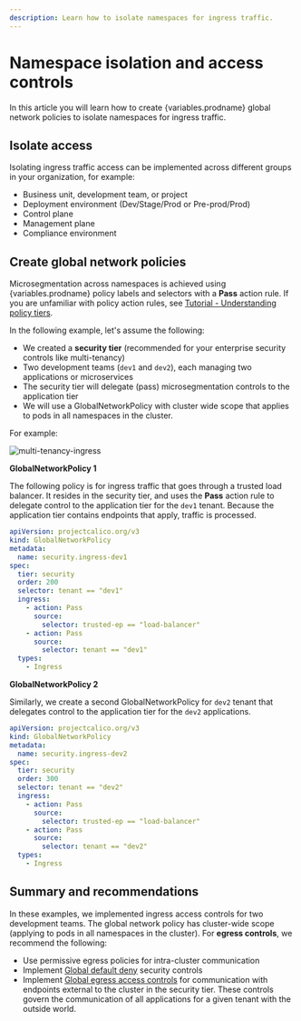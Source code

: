 ```yaml
---
description: Learn how to isolate namespaces for ingress traffic.
---
```



# Namespace isolation and access controls

In this article you will learn how to create {variables.prodname} global network policies to isolate namespaces for ingress traffic.

## Isolate access

Isolating ingress traffic access can be implemented across different groups in your organization, for example:

- Business unit, development team, or project
- Deployment environment (Dev/Stage/Prod or Pre-prod/Prod)
- Control plane
- Management plane
- Compliance environment

## Create global network policies

Microsegmentation across namespaces is achieved using {variables.prodname} policy labels and selectors with a **Pass** action rule. If you are unfamiliar with policy action rules, see [Tutorial - Understanding policy tiers](../../network-policy/policy-tiers/tiered-policy.mdx).

In the following example, let's assume the following:

- We created a **security tier** (recommended for your enterprise security controls like multi-tenancy)
- Two development teams (`dev1` and `dev2`), each managing two applications or microservices
- The security tier will delegate (pass) microsegmentation controls to the application tier
- We will use a GlobalNetworkPolicy with cluster wide scope that applies to pods in all namespaces in the cluster.

For example:

![multi-tenancy-ingress](/img/calico-cloud/multi-tenancy-ingress.png)

**GlobalNetworkPolicy 1**

The following policy is for ingress traffic that goes through a trusted load balancer. It resides in the security tier, and uses the **Pass** action rule to delegate control to the application tier for the `dev1` tenant. Because the application tier contains endpoints that apply, traffic is processed.

```yaml
apiVersion: projectcalico.org/v3
kind: GlobalNetworkPolicy
metadata:
  name: security.ingress-dev1
spec:
  tier: security
  order: 200
  selector: tenant == "dev1"
  ingress:
    - action: Pass
      source:
        selector: trusted-ep == "load-balancer"
    - action: Pass
      source:
        selector: tenant == "dev1"
  types:
    - Ingress
```

**GlobalNetworkPolicy 2**

Similarly, we create a second GlobalNetworkPolicy for `dev2` tenant that delegates control to the application tier for the `dev2` applications.

```yaml
apiVersion: projectcalico.org/v3
kind: GlobalNetworkPolicy
metadata:
  name: security.ingress-dev2
spec:
  tier: security
  order: 300
  selector: tenant == "dev2"
  ingress:
    - action: Pass
      source:
        selector: trusted-ep == "load-balancer"
    - action: Pass
      source:
        selector: tenant == "dev2"
  types:
    - Ingress
```

## Summary and recommendations

In these examples, we implemented ingress access controls for two development teams. The global network policy has cluster-wide scope (applying to pods in all namespaces in the cluster). For **egress controls**, we recommend the following:

- Use permissive egress policies for intra-cluster communication
- Implement [Global default deny](default-deny.mdx) security controls
- Implement [Global egress access controls](global-egress.mdx) for communication with endpoints external to the cluster in the security tier. These controls govern the communication of all applications for a given tenant with the outside world.

